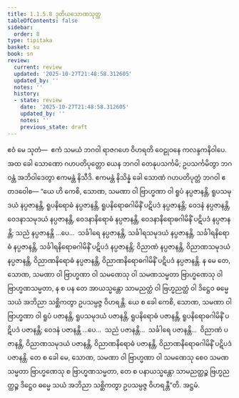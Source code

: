 ```yaml
---
title: 1.1.5.8 ဒုတိယသောဏသုတ္တ
tableOfContents: false
sidebar:
  order: 8
type: tipitaka
basket: su
book: sn
review:
  current: review
  updated: '2025-10-27T21:48:58.312605'
  updated_by: ''
  notes: ''
  history:
  - state: review
    date: '2025-10-27T21:48:58.312605'
    updated_by: ''
    notes: ''
    previous_state: draft
---
```



<ReviewStatus review={frontmatter.review} showDetails={true} />

<HypothesisAnnotation frontmatter={frontmatter} />

<DynamicBreadcrumb />

<Division number="50" book="sn" e="ch" v="18" p="287">

<Paragraph number="219" book="sn">
ဧဝံ မေ သုတံ—  ဧကံ သမယံ ဘဂဝါ ရာဇဂဟေ ဝိဟရတိ ဝေဠုဝနေ ကလန္ဒကနိဝါပေ. အထ ခေါ သောဏော ဂဟပတိပုတ္တော ယေန ဘဂဝါ တေနုပသင်္ကမိ; ဥပသင်္ကမိတွာ ဘဂဝန္တံ အဘိဝါဒေတွာ ဧကမန္တံ နိသီဒိ. ဧကမန္တံ နိသိန္နံ ခေါ သောဏံ ဂဟပတိပုတ္တံ ဘဂဝါ ဧတဒဝေါစ—
</Paragraph>

<Paragraph number="220" book="sn">
“ယေ ဟိ ကေစိ, သောဏ, သမဏာ ဝါ ဗြာဟ္မဏာ ဝါ ရူပံ နပ္ပဇာနန္တိ, ရူပသမုဒယံ နပ္ပဇာနန္တိ, ရူပနိရောဓံ နပ္ပဇာနန္တိ, ရူပနိရောဓဂါမိနိံ ပဋိပဒံ နပ္ပဇာနန္တိ; ဝေဒနံ နပ္ပဇာနန္တိ, ဝေဒနာသမုဒယံ နပ္ပဇာနန္တိ, ဝေဒနာနိရောဓံ နပ္ပဇာနန္တိ, ဝေဒနာနိရောဓဂါမိနိံ ပဋိပဒံ နပ္ပဇာနန္တိ; သညံ နပ္ပဇာနန္တိ …ပေ…  သင်္ခါရေ နပ္ပဇာနန္တိ, သင်္ခါရသမုဒယံ နပ္ပဇာနန္တိ, သင်္ခါရနိရောဓံ နပ္ပဇာနန္တိ, သင်္ခါရနိရောဓဂါမိနိံ ပဋိပဒံ နပ္ပဇာနန္တိ; ဝိညာဏံ နပ္ပဇာနန္တိ, ဝိညာဏသမုဒယံ နပ္ပဇာနန္တိ, ဝိညာဏနိရောဓံ နပ္ပဇာနန္တိ, ဝိညာဏနိရောဓဂါမိနိံ ပဋိပဒံ နပ္ပဇာနန္တိ. န မေ တေ, သောဏ, သမဏာ ဝါ ဗြာဟ္မဏာ ဝါ သမဏေသု ဝါ သမဏသမ္မတာ ဗြာဟ္မဏေသု ဝါ ဗြာဟ္မဏသမ္မတာ, န စ ပန တေ အာယသ္မန္တော သာမညတ္ထံ ဝါ ဗြဟ္မညတ္ထံ ဝါ ဒိဋ္ဌေဝ ဓမ္မေ သယံ အဘိညာ သစ္ဆိကတွာ ဥပသမ္ပဇ္ဇ ဝိဟရန္တိ.
</Paragraph>

<Paragraph number="221" book="sn">
ယေ စ ခေါ ကေစိ, သောဏ, သမဏာ ဝါ ဗြာဟ္မဏာ ဝါ ရူပံ ပဇာနန္တိ, ရူပသမုဒယံ ပဇာနန္တိ, ရူပနိရောဓံ ပဇာနန္တိ, ရူပနိရောဓဂါမိနိံ ပဋိပဒံ ပဇာနန္တိ; ဝေဒနံ ပဇာနန္တိ …ပေ…  သညံ ပဇာနန္တိ…  သင်္ခါရေ ပဇာနန္တိ…  ဝိညာဏံ ပဇာနန္တိ, ဝိညာဏသမုဒယံ ပဇာနန္တိ, ဝိညာဏနိရောဓံ ပဇာနန္တိ, ဝိညာဏနိရောဓဂါမိနိံ ပဋိပဒံ ပဇာနန္တိ. တေ စ ခေါ မေ, သောဏ, သမဏာ ဝါ ဗြာဟ္မဏာ ဝါ သမဏေသု စေဝ သမဏသမ္မတာ ဗြာဟ္မဏေသု စ ဗြာဟ္မဏသမ္မတာ, တေ စ ပနာယသ္မန္တော သာမညတ္ထဉ္စ ဗြဟ္မညတ္ထဉ္စ ဒိဋ္ဌေဝ ဓမ္မေ သယံ အဘိညာ သစ္ဆိကတွာ ဥပသမ္ပဇ္ဇ ဝိဟရန္တီ”တိ.

</Paragraph>
</Division>

<Paragraph number="222" type="center" book="sn">
အဋ္ဌမံ.
</Paragraph>